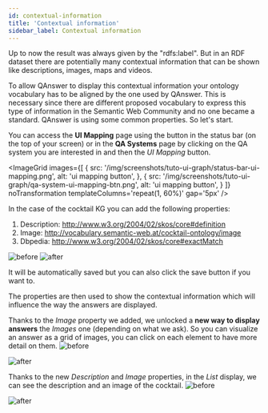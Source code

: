 ```yaml
---
id: contextual-information
title: 'Contextual information'
sidebar_label: Contextual information
---
```



Up to now the result was always given by the "rdfs:label". But in an RDF dataset there are potentially many contextual information that can be shown like
descriptions, images, maps and videos.

To allow QAnswer to display this contextual information your ontology vocabulary has to be aligned by the one used by
QAnswer. This is necessary since there are different proposed vocabulary to express this type of information in the Semantic Web Community and no one became
a standard. QAnswer is using some common properties. So let's start.

You can access the **UI Mapping** page using the button in the status bar (on the top of your screen) or in the **QA Systems** page by clicking on the QA system you are interested in and then the *UI Mapping* button.

<ImageGrid
    images={[
        {
            src: '/img/screenshots/tuto-ui-graph/status-bar-ui-mapping.png',
            alt: 'ui mapping button',
        }, {
            src: '/img/screenshots/tuto-ui-graph/qa-system-ui-mapping-btn.png',
            alt: 'ui mapping button',
        }
    ]}
    noTransformation
    templateColumns='repeat(1, 60%)'
    gap='5px'
/>

In the case of the cocktail KG you can add the following properties:

1. Description: <http://www.w3.org/2004/02/skos/core#definition>
2. Image: <http://vocabulary.semantic-web.at/cocktail-ontology/image>
3. Dbpedia: <http://www.w3.org/2004/02/skos/core#exactMatch>


<Tabs>
  <TabItem value='b' label='Before'>
    <Image src='/img/screenshots/tuto-ui-graph/desc-img-before.png' alt='before'/>
  </TabItem>

  <TabItem value="a" label="After" default>
    <Image src='/img/screenshots/tuto-ui-graph/desc-img-after.png' alt='after'/>
  </TabItem>
</Tabs>

It will be automatically saved but you can also click the save button if you want to.

The properties are then used to show the contextual information which will influence the way the answers are displayed.

Thanks to the *Image* property we added, we unlocked a **new way to display answers** the *Images* one (depending on what we ask). So you can visualize an answer as a grid of images, you can click on each element to have more detail on them.
<Tabs>
  <TabItem value='b1' label='Before'>
    <Image src='/img/screenshots/tuto-ui-graph/before-adding-img-mapping.png' alt='before'/>
  </TabItem>

  <TabItem value="a1" label="After" default>
    <Image src='/img/screenshots/tuto-ui-graph/after-adding-img-mapping.png' alt='after'/>
  </TabItem>
</Tabs>

Thanks to the new *Description* and *Image* properties, in the *List* display, we can see the description and an image of the cocktail.
<Tabs>
  <TabItem value='b2' label='Before'>
    <Image src='/img/screenshots/tuto-ui-graph/margarita-before-mappings.png' alt='before'/>
  </TabItem>

  <TabItem value="a2" label="After" default>
    <Image src='/img/screenshots/tuto-ui-graph/margarita-after-mappings.png' alt='after'/>
  </TabItem>
</Tabs>

